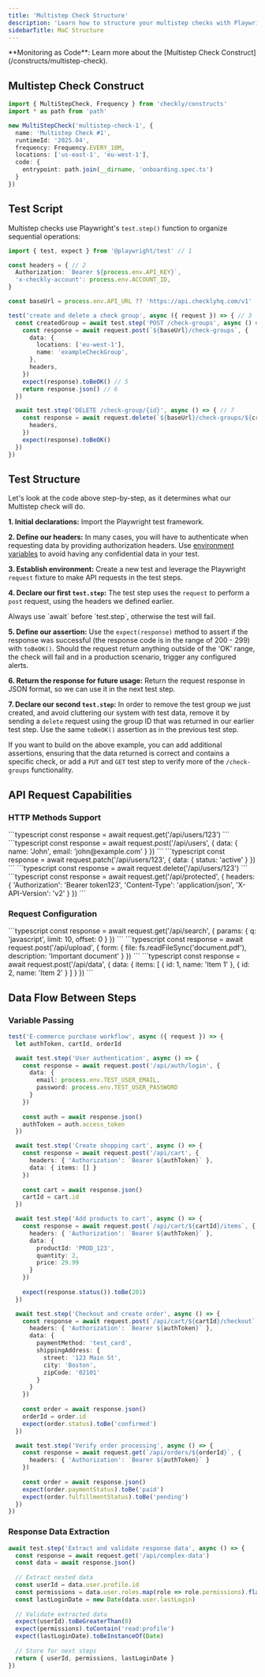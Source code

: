 ```yaml
---
title: 'Multistep Check Structure'
description: 'Learn how to structure your multistep checks with Playwright.'
sidebarTitle: MaC Structure
---
```


<Tip>
**Monitoring as Code**: Learn more about the [Multistep Check Construct](/constructs/multistep-check).
</Tip>

## Multistep Check Construct

```ts multistep-check.ts
import { MultiStepCheck, Frequency } from 'checkly/constructs'
import * as path from 'path'

new MultiStepCheck('multistep-check-1', {
  name: 'Multistep Check #1',
  runtimeId: '2025.04',
  frequency: Frequency.EVERY_10M,
  locations: ['us-east-1', 'eu-west-1'],
  code: {
    entrypoint: path.join(__dirname, 'onboarding.spec.ts')
  }
})
```


## Test Script

Multistep checks use Playwright's `test.step()` function to organize sequential operations:

```typescript check-group.spec.ts
import { test, expect } from '@playwright/test' // 1

const headers = { // 2
  Authorization: `Bearer ${process.env.API_KEY}`,
  'x-checkly-account': process.env.ACCOUNT_ID,
}

const baseUrl = process.env.API_URL ?? 'https://api.checklyhq.com/v1'

test('create and delete a check group', async ({ request }) => { // 3
  const createdGroup = await test.step('POST /check-groups', async () => { // 4
    const response = await request.post(`${baseUrl}/check-groups`, {
      data: {
        locations: ['eu-west-1'],
        name: 'exampleCheckGroup',
      },
      headers,
    })
    expect(response).toBeOK() // 5
    return response.json() // 6
  })

  await test.step('DELETE /check-group/{id}', async () => { // 7
    const response = await request.delete(`${baseUrl}/check-groups/${createdGroup.id}`, {
      headers,
    })
    expect(response).toBeOK()
  })
})
```
## Test Structure
Let's look at the code above step-by-step, as it determines what our Multistep check will do.

**1. Initial declarations:** Import the Playwright test framework.

**2. Define our headers:** In many cases, you will have to authenticate when requesting data by providing authorization headers. Use [environment variables](/platform/variables) to avoid having any confidential data in your test.

**3. Establish environment:** Create a new test and leverage the Playwright `request` fixture to make API requests in the test steps.

**4. Declare our first `test.step`:** The test step uses the `request` to perform a `post` request, using the headers we defined earlier.

<Warning>
Always use `await` before `test.step`, otherwise the test will fail.
</Warning>

**5. Define our assertion:** Use the `expect(response)` method to assert if the response was successful (the response code is in the range of 200 - 299) with `toBeOK()`. Should the request return anything outside of the 'OK' range, the check will fail and in a production scenario, trigger any configured alerts.

**6. Return the response for future usage:** Return the request response in JSON format, so we can use it in the next test step.

**7. Declare our second `test.step`:** In order to remove the test group we just created, and avoid cluttering our system with test data, remove it by sending a `delete` request using the group ID that was returned in our earlier test step. Use the same `toBeOK()` assertion as in the previous test step.

If you want to build on the above example, you can add additional assertions, ensuring that the data returned is correct and contains a specific check, or add a `PUT` and `GET` test step to verify more of the `/check-groups` functionality.


## API Request Capabilities

### HTTP Methods Support

<Tabs>
<Tab title="GET">
```typescript
const response = await request.get('/api/users/123')
```
</Tab>
<Tab title="POST">
```typescript
const response = await request.post('/api/users', {
  data: { name: 'John', email: 'john@example.com' }
})
```
</Tab>
<Tab title="PUT/PATCH">
```typescript
const response = await request.patch('/api/users/123', {
  data: { status: 'active' }
})
```
</Tab>
<Tab title="DELETE">
```typescript
const response = await request.delete('/api/users/123')
```
</Tab>
<Tab title="Custom Headers">
```typescript
const response = await request.get('/api/protected', {
  headers: {
    'Authorization': 'Bearer token123',
    'Content-Type': 'application/json',
    'X-API-Version': 'v2'
  }
})
```
</Tab>
</Tabs>

### Request Configuration

<Tabs>
<Tab title="Query Parameters">
```typescript
const response = await request.get('/api/search', {
  params: {
    q: 'javascript',
    limit: 10,
    offset: 0
  }
})
```
</Tab>
<Tab title="Form Data">
```typescript
const response = await request.post('/api/upload', {
  form: {
    file: fs.readFileSync('document.pdf'),
    description: 'Important document'
  }
})
```
</Tab>
<Tab title="JSON Data">
```typescript
const response = await request.post('/api/data', {
  data: {
    items: [
      { id: 1, name: 'Item 1' },
      { id: 2, name: 'Item 2' }
    ]
  }
})
```
</Tab>
</Tabs>

## Data Flow Between Steps

### Variable Passing
```typescript
test('E-commerce purchase workflow', async ({ request }) => {
  let authToken, cartId, orderId

  await test.step('User authentication', async () => {
    const response = await request.post('/api/auth/login', {
      data: {
        email: process.env.TEST_USER_EMAIL,
        password: process.env.TEST_USER_PASSWORD
      }
    })
    
    const auth = await response.json()
    authToken = auth.access_token
  })

  await test.step('Create shopping cart', async () => {
    const response = await request.post('/api/cart', {
      headers: { 'Authorization': `Bearer ${authToken}` },
      data: { items: [] }
    })
    
    const cart = await response.json()
    cartId = cart.id
  })

  await test.step('Add products to cart', async () => {
    const response = await request.post(`/api/cart/${cartId}/items`, {
      headers: { 'Authorization': `Bearer ${authToken}` },
      data: {
        productId: 'PROD_123',
        quantity: 2,
        price: 29.99
      }
    })
    
    expect(response.status()).toBe(201)
  })

  await test.step('Checkout and create order', async () => {
    const response = await request.post(`/api/cart/${cartId}/checkout`, {
      headers: { 'Authorization': `Bearer ${authToken}` },
      data: {
        paymentMethod: 'test_card',
        shippingAddress: {
          street: '123 Main St',
          city: 'Boston',
          zipCode: '02101'
        }
      }
    })
    
    const order = await response.json()
    orderId = order.id
    expect(order.status).toBe('confirmed')
  })

  await test.step('Verify order processing', async () => {
    const response = await request.get(`/api/orders/${orderId}`, {
      headers: { 'Authorization': `Bearer ${authToken}` }
    })
    
    const order = await response.json()
    expect(order.paymentStatus).toBe('paid')
    expect(order.fulfillmentStatus).toBe('pending')
  })
})
```

### Response Data Extraction
```typescript
await test.step('Extract and validate response data', async () => {
  const response = await request.get('/api/complex-data')
  const data = await response.json()
  
  // Extract nested data
  const userId = data.user.profile.id
  const permissions = data.user.roles.map(role => role.permissions).flat()
  const lastLoginDate = new Date(data.user.lastLogin)
  
  // Validate extracted data
  expect(userId).toBeGreaterThan(0)
  expect(permissions).toContain('read:profile')
  expect(lastLoginDate).toBeInstanceOf(Date)
  
  // Store for next steps
  return { userId, permissions, lastLoginDate }
})
```


